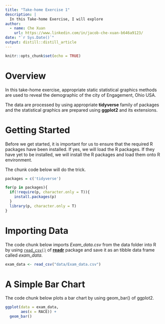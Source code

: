 ```yaml
---
title: "Take-home Exercise 1"
description: |
  In this Take-home Exercise, I will explore
author:
  - name: Che Xuan 
    url: https://www.linkedin.com/in/jacob-che-xuan-b646a9123/
date: "`r Sys.Date()`"
output: distill::distill_article
---
```


```r
knitr::opts_chunk$set(echo = TRUE)
```

# Overview

In this take-home exercise, appropriate static statistical graphics methods are used to reveal the demographic of the city of Engagement, Ohio USA. 

The data are processed by using appropriate **tidyverse** family of packages and the statistical graphics are prepared using **ggplot2** and its extensions.

# Getting Started

Before we get started, it is important for us to ensure that the required R packages have been installed. If yes, we will load the R packages. If they have yet to be installed, we will install the R packages and load them onto R environment.

The chunk code below will do the trick.

```r
packages = c('tidyverse')

for(p in packages){
  if(!require(p, character.only = T)){
    install.packages(p)
  }
  library(p, character.only = T)
}
```

# Importing Data

The code chunk below imports *Exam_data.csv* from the data folder into R by using [`read_csv()`](https://readr.tidyverse.org/reference/read_delim.html) of [**readr**](https://readr.tidyverse.org/) package and save it as an tibble data frame called *exam_data*.

```r
exam_data <- read_csv("data/Exam_data.csv")
```

# A Simple Bar Chart

The code chunk below plots a bar chart by using geom_bar() of ggplot2.

```r
ggplot(data = exam_data,
       aes(x = RACE)) +
  geom_bar()
```

